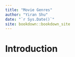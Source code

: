 ```yaml
--- 
title: "Movie Genres"
author: "Yiran Shu"
date: "`r Sys.Date()`"
site: bookdown::bookdown_site
---
```


# Introduction

